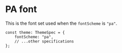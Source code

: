 
<Meta title="Foundations/Font/PA" />

# PA font

This is the font set used when the `fontScheme` is `"pa"`.

```tsx
const theme: ThemeSpec = {
    fontScheme: "pa",
    // ...other specifications
};
```

<FontDisplay theme={PATheme} />
